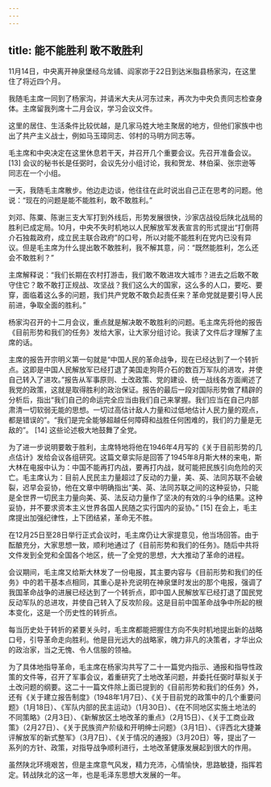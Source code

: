 ```yaml
---
---
---
```

title: 能不能胜利 敢不敢胜利
---





11月14日，中央离开神泉堡经乌龙铺、阎家峁于22日到达米脂县杨家沟，在这里住了将近四个月。

我随毛主席一同到了杨家沟，并请米大夫从河东过来，再次为中央负责同志检查身体。主席留我列席十二月会议，学习会议文件。

这里的居住、生活条件比较优越，是几家马姓大地主聚居的地方，但他们家族中也出了共产主义战士，例如马玉璋同志、邻村的马明方同志等。

毛主席和中央决定在这里休息若干天，并召开几个重要会议。先召开准备会议。 [13] 会议的秘书长是任弼时，会议先分小组讨论，我和贺龙、林伯渠、张宗逊等同志在一个小组。

一天，我随毛主席散步。他边走边谈，他往往在此时说出自己正在思考的问题。他说：“现在的问题是能不能胜利，敢不敢胜利。”

刘邓、陈粟、陈谢三支大军打到外线后，形势发展很快，沙家店战役后陕北战局的胜利已成定局。10月，中央不失时机地以人民解放军发表宣言的形式提出“打倒蒋介石独裁政府，成立民主联合政府”的口号，所以对能不能胜利在党内已没有异议。但是毛主席为什么提出敢不敢胜利，我不解其意，问：“既然能胜利，怎么还会不敢胜利？”

主席解释说：“我们长期在农村打游击，我们敢不敢进攻大城市？进去之后敢不敢守住它？敢不敢打正规战、攻坚战？我们这么大的国家，这么多的人口，要吃、要穿，面临着这么多的问题，我们共产党敢不敢负起责任来？革命党就是要引导人民前进，争取全面的胜利。”

杨家沟召开的十二月会议，重点就是解决敢不敢胜利的问题。毛主席先将他的报告《目前形势和我们的任务》发给大家，让大家分组讨论。我读了文件后才理解了主席的话。

主席的报告开宗明义第一句就是“中国人民的革命战争，现在已经达到了一个转折点。这即是中国人民解放军已经打退了美国走狗蒋介石的数百万军队的进攻，并使自己转入了进攻。”报告从军事原则、土改政策、党的建设、统一战线各方面阐述了我党的政策，这就是取得胜利的政治保证。报告的最后一段对国际形势做了精辟的分析后，指出“我们自己的命运完全应当由我们自己来掌握。我们应当在自己内部肃清一切软弱无能的思想。一切过高估计敌人力量和过低地估计人民力量的观点，都是错误的”。“我们是完全能够超越任何障碍和战胜任何困难的，我们的力量是无敌的”。 [14] 这些论述极大地鼓舞了全党。

为了进一步说明要敢于胜利，主席特地将他在1946年4月写的《关于目前形势的几点估计》发给会议各组研究。这篇文章实际是回答了1945年8月斯大林的来电，斯大林在电报中认为：中国不能再打内战，要再打内战，就可能把民族引向危险的灭亡。毛主席认为：目前人民民主力量超过了反动的力量，美、英、法同苏联不会破裂，迟早会妥协，他在文章中明确指出“美、英、法同苏联之间的这种妥协，只能是全世界一切民主力量向美、英、法反动力量作了坚决的有效的斗争的结果。这种妥协，并不要求资本主义世界各国人民随之实行国内的妥协。” [15] 在会上，毛主席提出加强纪律性，上下团结紧，革命无不胜。

在12月25日至28日举行正式会议时，毛主席仍让大家提意见，他当场回答。由于酝酿充分，大家思想一致，顺利地通过了《目前形势和我们的任务》。随后中共将文件发到全党和全国各个地区，统一了全党的思想，大大推动了革命的进程。

会议期间，毛主席又给斯大林发了一份电报，其主要内容与《目前形势和我们的任务》中的若干基本点相同，其重心是补充说明在神泉堡时发出的那个电报，强调了我国革命战争的进展已经达到了一个转折点，即中国人民解放军已经打退了国民党反动军队的总进攻，并使自己转入了反攻阶段。这是目前中国革命战争中所起的根本变化，这是一个历史性的转折点。

每当历史处于转折的紧要关头时，毛主席都能把握住方向不失时机地提出新的战略口号，引导革命走向胜利。他是目光远大的战略家，魄力非凡的决策者，才华出众的政治家，当之无愧、令人信服的领袖。

为了具体地指导革命，毛主席在杨家沟共写了二十一篇党内指示、通报和指导性政策的文件等，召开了军事会议，着重研究了土地改革问题，并委托任弼时草拟关于土改问题的纲要。这二十一篇文件除上面已提到的《目前形势和我们的任务》外，还有《关于建立报告制度》（1948年1月7日）、《关于目前党的政策中的几个重要问题》（1月18日）、《军队内部的民主运动》（1月30日）、《在不同地区实施土地法的不同策略》（2月3日）、《新解放区土地改革的重点》（2月15日）、《关于工商业政策》（2月27日）、《关于民族资产阶级和开明绅士问题》（3月1日）、《评西北大捷兼评解放军的新式整军》（3月7日）、《关于情况的通报》（3月20日）等，提出了一系列的方针、政策，对指导战争顺利进行，土地改革健康发展起到很大的作用。

虽然陕北环境艰苦，但是主席意气风发，精力充沛，心情愉快，思路敏捷，指挥若定。转战陕北的这一年，也是毛泽东思想大发展的一年。